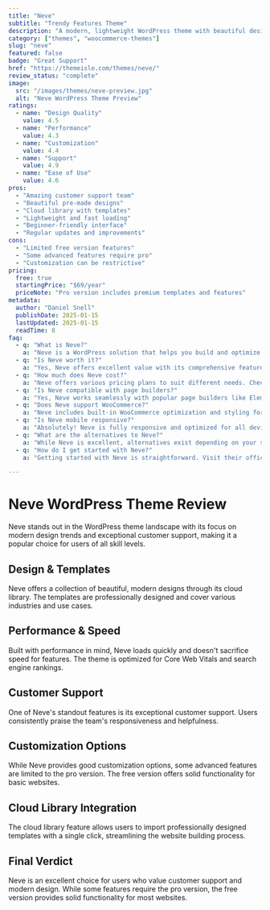 ```yaml
---
title: "Neve"
subtitle: "Trendy Features Theme"
description: "A modern, lightweight WordPress theme with beautiful designs, cloud library integration, and exceptional customer support for all skill levels."
category: ["themes", "woocommerce-themes"]
slug: "neve"
featured: false
badge: "Great Support"
href: "https://themeisle.com/themes/neve/"
review_status: "complete"
image:
  src: "/images/themes/neve-preview.jpg"
  alt: "Neve WordPress Theme Preview"
ratings:
  - name: "Design Quality"
    value: 4.5
  - name: "Performance"
    value: 4.3
  - name: "Customization"
    value: 4.4
  - name: "Support"
    value: 4.9
  - name: "Ease of Use"
    value: 4.6
pros:
  - "Amazing customer support team"
  - "Beautiful pre-made designs"
  - "Cloud library with templates"
  - "Lightweight and fast loading"
  - "Beginner-friendly interface"
  - "Regular updates and improvements"
cons:
  - "Limited free version features"
  - "Some advanced features require pro"
  - "Customization can be restrictive"
pricing:
  free: true
  startingPrice: "$69/year"
  priceNote: "Pro version includes premium templates and features"
metadata:
  author: "Daniel Snell"
  publishDate: 2025-01-15
  lastUpdated: 2025-01-15
  readTime: 8
faq:
  - q: "What is Neve?"
    a: "Neve is a WordPress solution that helps you build and optimize your website with powerful features and excellent performance."
  - q: "Is Neve worth it?"
    a: "Yes, Neve offers excellent value with its comprehensive feature set, regular updates, and reliable support. It's a solid investment for serious WordPress users."
  - q: "How much does Neve cost?"
    a: "Neve offers various pricing plans to suit different needs. Check their official website for current pricing and special offers."
  - q: "Is Neve compatible with page builders?"
    a: "Yes, Neve works seamlessly with popular page builders like Elementor, Gutenberg blocks, and other major builders."
  - q: "Does Neve support WooCommerce?"
    a: "Neve includes built-in WooCommerce optimization and styling for a seamless ecommerce experience."
  - q: "Is Neve mobile responsive?"
    a: "Absolutely! Neve is fully responsive and optimized for all devices, ensuring your site looks great on mobile, tablet, and desktop."
  - q: "What are the alternatives to Neve?"
    a: "While Neve is excellent, alternatives exist depending on your specific needs. Consider your requirements for features, budget, and ease of use when comparing options."
  - q: "How do I get started with Neve?"
    a: "Getting started with Neve is straightforward. Visit their official website, choose a plan that fits your needs, and follow their setup documentation or tutorials."

---
```


# Neve WordPress Theme Review

Neve stands out in the WordPress theme landscape with its focus on modern design trends and exceptional customer support, making it a popular choice for users of all skill levels.

## Design & Templates

Neve offers a collection of beautiful, modern designs through its cloud library. The templates are professionally designed and cover various industries and use cases.

## Performance & Speed

Built with performance in mind, Neve loads quickly and doesn't sacrifice speed for features. The theme is optimized for Core Web Vitals and search engine rankings.

## Customer Support

One of Neve's standout features is its exceptional customer support. Users consistently praise the team's responsiveness and helpfulness.

## Customization Options

While Neve provides good customization options, some advanced features are limited to the pro version. The free version offers solid functionality for basic websites.

## Cloud Library Integration

The cloud library feature allows users to import professionally designed templates with a single click, streamlining the website building process.

## Final Verdict

Neve is an excellent choice for users who value customer support and modern design. While some features require the pro version, the free version provides solid functionality for most websites.